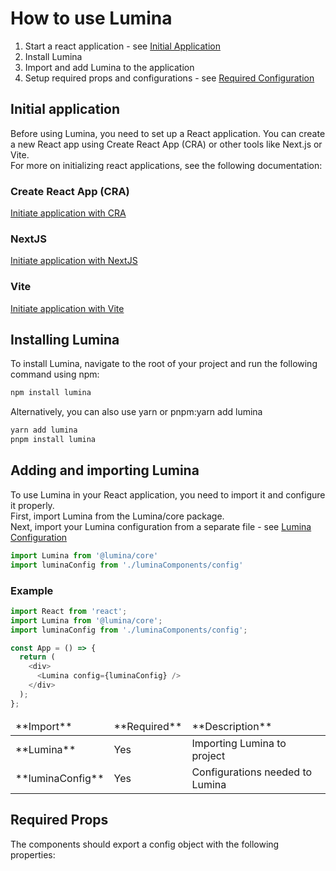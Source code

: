 
<Meta title='Docs/Components/How to use Lumina' />

# How to use Lumina

1. Start a react application - see [Initial Application](#initial-application)
2. Install Lumina
3. Import and add Lumina to the application
4. Setup required props and configurations - see [Required Configuration](/docs/docs-components-required-configuration--documentation)

## Initial application

Before using Lumina, you need to set up a React application. You can create a new React app using Create React App (CRA) or other tools like Next.js or Vite.<br/>
For more on initializing react applications, see the following documentation:

### Create React App (CRA)

[Initiate application with CRA](https://create-react-app.dev/docs/getting-started)

### NextJS

[Initiate application with NextJS](https://nextjs.org/docs/getting-started/installation)

### Vite

[Initiate application with Vite](https://vitejs.dev/guide/)

## Installing Lumina

To install Lumina, navigate to the root of your project and run the following command using npm:

```sh
npm install lumina
```

Alternatively, you can also use yarn or pnpm:yarn add lumina

```sh
yarn add lumina
pnpm install lumina
```

## Adding and importing Lumina

To use Lumina in your React application, you need to import it and configure it properly.<br/>
First, import Lumina from the Lumina/core package.<br/>
Next, import your Lumina configuration from a separate file - see [Lumina Configuration](/docs/docs-components-add-new-component--documentation#3-final-lumina-component-configuration)

```ts
import Lumina from '@lumina/core'
import luminaConfig from './luminaComponents/config'
```

### Example

```ts
import React from 'react';
import Lumina from '@lumina/core';
import luminaConfig from './luminaComponents/config';

const App = () => {
  return (
    <div>
      <Lumina config={luminaConfig} />
    </div>
  );
};
```

<table>
  <thead>
    <tr>
      <td>**Import**</td>
      <td>**Required**</td>
      <td>**Description**</td>
    </tr>
  </thead>
  <tbody>
    <tr>
      <td>**Lumina**</td>
      <td>Yes</td>
      <td>Importing Lumina to project</td>
    </tr>
    <tr>
      <td>**luminaConfig**</td>
      <td>Yes</td>
      <td>Configurations needed to Lumina</td>
    </tr>
  </tbody>
</table>

## Required Props

The components should export a config object with the following properties:
